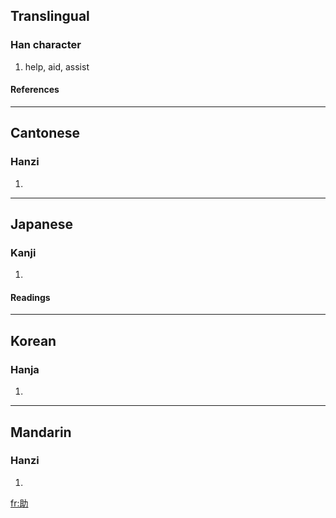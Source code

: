 ==Translingual==
===Han character===
{{Han char|rad=力|as=05|sn=7|four=7412<sub>7</sub>|canj=月一大尸 (BMKS)}}
# help, aid, assist
====References====
{{Han ref|kx=0146.270|dkj=02313|dj=0330.160|hdz=10368.080|uh=52A9|ud=21161|bh=A755|bd=42837}}
----

==Cantonese==
===Hanzi===
{{yue-hanzi|jyut=|y=jo6}}
# {{defn|Cantonese}}
----
==Japanese==
===Kanji===
{{ja-kanji|grade=|rs=力05}}
# {{defn|Japanese}} 
====Readings====
{{ja-readings|on=[[じょ]] (jo), [[しょ]] (sho)|kun=[[たすける]] (tasukeru), [[すけ]] (suke)}}
----
==Korean==
===Hanja===
{{ko-hanja|hangeul=조|rv=jo|mr=cho}}
# {{defn|Korean}}
----
==Mandarin==
===Hanzi===
{{cmn-hanzi|pin=zhù (zhu4)|wg=chu<sup>4</sup>}}
# {{defn|Mandarin}}

[[fr:助]]